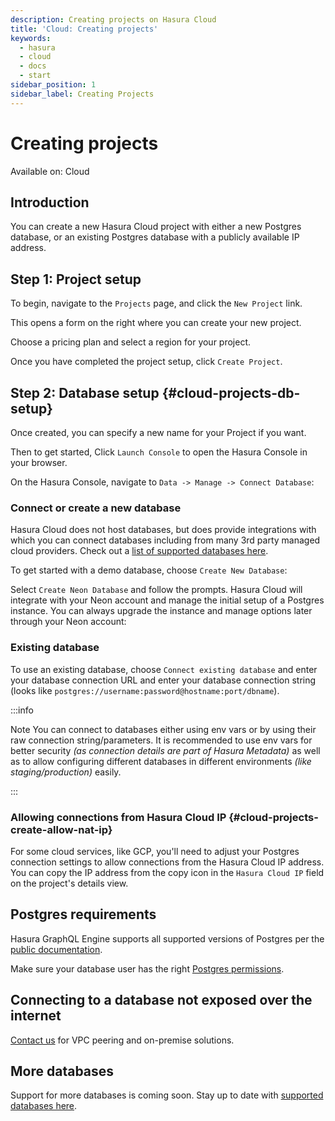 ```yaml
---
description: Creating projects on Hasura Cloud
title: 'Cloud: Creating projects'
keywords:
  - hasura
  - cloud
  - docs
  - start
sidebar_position: 1
sidebar_label: Creating Projects
---
```



# Creating projects

<div className="badge badge--primary heading-badge">Available on: Cloud</div>

## Introduction

You can create a new Hasura Cloud project with either a new Postgres database, or an existing Postgres database with a
publicly available IP address.

## Step 1: Project setup

To begin, navigate to the `Projects` page, and click the `New Project` link.

This opens a form on the right where you can create your new project.

Choose a pricing plan and select a region for your project.

<Thumbnail
  src="/img/projects/create-project_console_2.12.png"
  alt="Create new project in Hasura Console"
  width="900px"
/>

Once you have completed the project setup, click `Create Project`.

## Step 2: Database setup {#cloud-projects-db-setup}

Once created, you can specify a new name for your Project if you want.

Then to get started, Click `Launch Console` to open the Hasura Console in your browser.

<Thumbnail
  src="/img/projects/create-project-assign-name_console_2.12.png"
  alt="database setup with new database"
  width="900px"
/>

On the Hasura Console, navigate to `Data -> Manage -> Connect Database`:

### Connect or create a new database

Hasura Cloud does not host databases, but does provide integrations with which you can connect databases including from
many 3rd party managed cloud providers. Check out a
[list of supported databases here](/databases/index.mdx#supported-databases).

To get started with a demo database, choose `Create New Database`:

<Thumbnail
  src="/img/projects/create-database-neon-2.15.png"
  alt="database setup with existing
database"
  width="700px"
/>

Select `Create Neon Database` and follow the prompts. Hasura Cloud will integrate with your Neon account and manage the
initial setup of a Postgres instance. You can always upgrade the instance and manage options later through your Neon
account:

<Thumbnail
  src="/img/projects/connect-database-neon-2.15.png"
  alt="database setup with existing
database"
  width="700px"
/>

### Existing database

To use an existing database, choose `Connect existing database` and enter your database connection URL and enter your
database connection string (looks like `postgres://username:password@hostname:port/dbname`).

<Thumbnail src="/img/projects/connect-database_console_2.15.png" alt="database setup with new database" width="700px" />

:::info

Note You can connect to databases either using env vars or by using their raw connection string/parameters. It is
recommended to use env vars for better security _(as connection details are part of Hasura Metadata)_ as well as to
allow configuring different databases in different environments _(like staging/production)_ easily.

:::

### Allowing connections from Hasura Cloud IP {#cloud-projects-create-allow-nat-ip}

For some cloud services, like GCP, you'll need to adjust your Postgres connection settings to allow connections from the
Hasura Cloud IP address. You can copy the IP address from the copy icon in the `Hasura Cloud IP` field on the project's
details view.

<Thumbnail src="/img/projects/project-general-ip-address_console_2.12.png" alt="Hasura Cloud IP field" width="1000px" />

<Thumbnail
  src="/img/projects/gcp-postgres-authorized-network.png"
  alt="whitelist Hasura instance IP in Postgres settings"
  width="727px"
/>

## Postgres requirements

Hasura GraphQL Engine supports all supported versions of Postgres per the
[public documentation](https://www.postgresql.org/support/versioning/).

Make sure your database user has the right
[Postgres permissions](/deployment/postgres-requirements.mdx#managed-pg-permissions).

## Connecting to a database not exposed over the internet

[Contact us](https://hasura.io/contact-us/) for VPC peering and on-premise solutions.

## More databases

Support for more databases is coming soon. Stay up to date with
[supported databases here](/databases/index.mdx#supported-databases).
